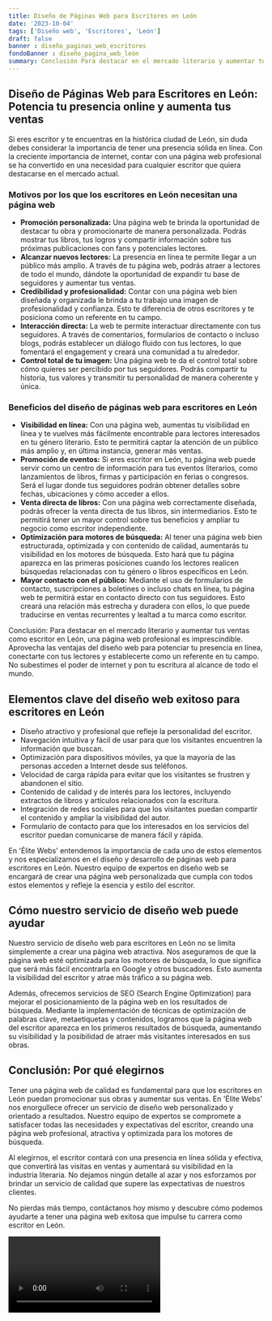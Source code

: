 ```yaml
---
title: Diseño de Páginas Web para Escritores en León
date: '2023-10-04'
tags: ['Diseño web', 'Escritores', 'León']
draft: false
banner : diseño_paginas_web_escritores
fondoBanner : diseño_pagina_web_león
summary: Conclusión Para destacar en el mercado literario y aumentar tus ventas como escritor en León, una página web profesional es imprescindible. Aprovecha las ventajas del diseño web para potenciar tu presencia en línea, conectarte con tus lectores y establecerte como un referente en tu campo. No subestimes el poder de internet y pon tu escritura al alcance de todo el mundo.
---
```


## **Diseño de Páginas Web para Escritores en León: Potencia tu presencia online y aumenta tus ventas**
  
Si eres escritor y te encuentras en la histórica ciudad de León, sin duda debes considerar la importancia de tener una presencia sólida en línea. Con la creciente importancia de internet, contar con una página web profesional se ha convertido en una necesidad para cualquier escritor que quiera destacarse en el mercado actual.

### **Motivos por los que los escritores en León necesitan una página web**
- **Promoción personalizada:** Una página web te brinda la oportunidad de destacar tu obra y promocionarte de manera personalizada. Podrás mostrar tus libros, tus logros y compartir información sobre tus próximas publicaciones con fans y potenciales lectores.
- **Alcanzar nuevos lectores:** La presencia en línea te permite llegar a un público más amplio. A través de tu página web, podrás atraer a lectores de todo el mundo, dándote la oportunidad de expandir tu base de seguidores y aumentar tus ventas.
- **Credibilidad y profesionalidad:** Contar con una página web bien diseñada y organizada le brinda a tu trabajo una imagen de profesionalidad y confianza. Esto te diferencia de otros escritores y te posiciona como un referente en tu campo.
- **Interacción directa:** La web te permite interactuar directamente con tus seguidores. A través de comentarios, formularios de contacto o incluso blogs, podrás establecer un diálogo fluido con tus lectores, lo que fomentará el engagement y creará una comunidad a tu alrededor.
- **Control total de tu imagen:** Una página web te da el control total sobre cómo quieres ser percibido por tus seguidores. Podrás compartir tu historia, tus valores y transmitir tu personalidad de manera coherente y única.

### **Beneficios del diseño de páginas web para escritores en León**
- **Visibilidad en línea:** Con una página web, aumentas tu visibilidad en línea y te vuelves más fácilmente encontrable para lectores interesados en tu género literario. Esto te permitirá captar la atención de un público más amplio y, en última instancia, generar más ventas.
- **Promoción de eventos:** Si eres escritor en León, tu página web puede servir como un centro de información para tus eventos literarios, como lanzamientos de libros, firmas y participación en ferias o congresos. Será el lugar donde tus seguidores podrán obtener detalles sobre fechas, ubicaciones y cómo acceder a ellos.
- **Venta directa de libros:** Con una página web correctamente diseñada, podrás ofrecer la venta directa de tus libros, sin intermediarios. Esto te permitirá tener un mayor control sobre tus beneficios y ampliar tu negocio como escritor independiente.
- **Optimización para motores de búsqueda:** Al tener una página web bien estructurada, optimizada y con contenido de calidad, aumentarás tu visibilidad en los motores de búsqueda. Esto hará que tu página aparezca en las primeras posiciones cuando los lectores realicen búsquedas relacionadas con tu género o libros específicos en León.
- **Mayor contacto con el público:** Mediante el uso de formularios de contacto, suscripciones a boletines o incluso chats en línea, tu página web te permitirá estar en contacto directo con tus seguidores. Esto creará una relación más estrecha y duradera con ellos, lo que puede traducirse en ventas recurrentes y lealtad a tu marca como escritor.

Conclusión: Para destacar en el mercado literario y aumentar tus ventas como escritor en León, una página web profesional es imprescindible. Aprovecha las ventajas del diseño web para potenciar tu presencia en línea, conectarte con tus lectores y establecerte como un referente en tu campo. No subestimes el poder de internet y pon tu escritura al alcance de todo el mundo.

<GifSeo />

<Cta />

## Elementos clave del diseño web exitoso para escritores en León

- Diseño atractivo y profesional que refleje la personalidad del escritor.
- Navegación intuitiva y fácil de usar para que los visitantes encuentren la información que buscan.
- Optimización para dispositivos móviles, ya que la mayoría de las personas acceden a Internet desde sus teléfonos.
- Velocidad de carga rápida para evitar que los visitantes se frustren y abandonen el sitio.
- Contenido de calidad y de interés para los lectores, incluyendo extractos de libros y artículos relacionados con la escritura.
- Integración de redes sociales para que los visitantes puedan compartir el contenido y ampliar la visibilidad del autor.
- Formulario de contacto para que los interesados en los servicios del escritor puedan comunicarse de manera fácil y rápida.

En 'Élite Webs' entendemos la importancia de cada uno de estos elementos y nos especializamos en el diseño y desarrollo de páginas web para escritores en León. Nuestro equipo de expertos en diseño web se encargará de crear una página web personalizada que cumpla con todos estos elementos y refleje la esencia y estilo del escritor.

## Cómo nuestro servicio de diseño web puede ayudar

Nuestro servicio de diseño web para escritores en León no se limita simplemente a crear una página web atractiva. Nos aseguramos de que la página web esté optimizada para los motores de búsqueda, lo que significa que será más fácil encontrarla en Google y otros buscadores. Esto aumenta la visibilidad del escritor y atrae más tráfico a su página web.

Además, ofrecemos servicios de SEO (Search Engine Optimization) para mejorar el posicionamiento de la página web en los resultados de búsqueda. Mediante la implementación de técnicas de optimización de palabras clave, metaetiquetas y contenidos, logramos que la página web del escritor aparezca en los primeros resultados de búsqueda, aumentando su visibilidad y la posibilidad de atraer más visitantes interesados en sus obras.

## Conclusión: Por qué elegirnos

Tener una página web de calidad es fundamental para que los escritores en León puedan promocionar sus obras y aumentar sus ventas. En 'Élite Webs' nos enorgullece ofrecer un servicio de diseño web personalizado y orientado a resultados. Nuestro equipo de expertos se compromete a satisfacer todas las necesidades y expectativas del escritor, creando una página web profesional, atractiva y optimizada para los motores de búsqueda.

Al elegirnos, el escritor contará con una presencia en línea sólida y efectiva, que convertirá las visitas en ventas y aumentará su visibilidad en la industria literaria. No dejamos ningún detalle al azar y nos esforzamos por brindar un servicio de calidad que supere las expectativas de nuestros clientes.

No pierdas más tiempo, contáctanos hoy mismo y descubre cómo podemos ayudarte a tener una página web exitosa que impulse tu carrera como escritor en León.

<Video />

<CtaBot job='Escritores' city='León'/>

<Gmaps query='León+españa+maps' />